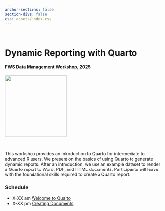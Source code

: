 ```yaml
---
anchor-sections: false
section-divs: false
css: assets/index.css
---
```


::: {.grid}

::: {.g-col-4}
\

# Dynamic Reporting with Quarto

#### FWS Data Management Workshop, 2025
:::

::: {.g-col-8}

![](assets/images/quarto_logo.png){fig-alt="Quarto logo." width=200}

:::

:::

<br>

This workshop provides an introduction to Quarto for intermediate to advanced R users. We present on the basics of using Quarto to generate dynamic reports. After an introduction, we use an example dataset to render a Quarto report to Word, PDF, and HTML documents. Participants will leave with the foundational skills required to create a Quarto report.

### Schedule

-   X-XX am [Welcome to Quarto](materials/1-welcome-to-quarto/index.html)
-   X-XX pm [Creating Documents](materials/2-creating-documents/index.html)
